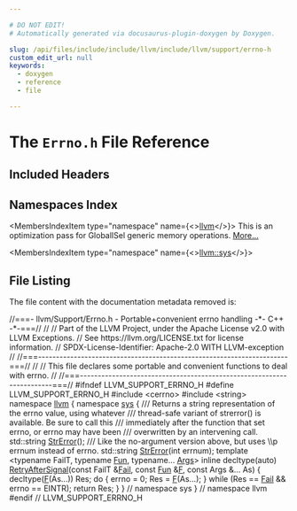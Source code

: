 ```yaml
---

# DO NOT EDIT!
# Automatically generated via docusaurus-plugin-doxygen by Doxygen.

slug: /api/files/include/include/llvm/include/llvm/support/errno-h
custom_edit_url: null
keywords:
  - doxygen
  - reference
  - file

---
```





# The `Errno.h` File Reference

<DoxygenPage pluginConfig={pluginConfig}>



## Included Headers

<IncludesList>
<IncludesListItem
  filePath="cerrno"
  permalink=""
  isLocal="false" />
<IncludesListItem
  filePath="string"
  permalink=""
  isLocal="false" />
</IncludesList>

## Namespaces Index

<MembersIndex>

<MembersIndexItem
  type="namespace"
  name={<><a href="/docs/api/namespaces/llvm">llvm</a></>}>
This is an optimization pass for GlobalISel generic memory operations. <a href="/docs/api/namespaces/llvm/#details">More...</a>
</MembersIndexItem>

<MembersIndexItem
  type="namespace"
  name={<><a href="/docs/api/namespaces/llvm/sys">llvm::sys</a></>}>
</MembersIndexItem>

</MembersIndex>


## File Listing

The file content with the documentation metadata removed is:

<ProgramListing>

<Link id="l00001" /><CodeLine lineNumber="1"><span class="doxyHighlightComment">//===- llvm/Support/Errno.h - Portable+convenient errno handling -&#42;- C++ -&#42;-===//</span></CodeLine>
<Link id="l00002" /><CodeLine lineNumber="2"><span class="doxyHighlightComment">//</span></CodeLine>
<Link id="l00003" /><CodeLine lineNumber="3"><span class="doxyHighlightComment">// Part of the LLVM Project, under the Apache License v2.0 with LLVM Exceptions.</span></CodeLine>
<Link id="l00004" /><CodeLine lineNumber="4"><span class="doxyHighlightComment">// See https://llvm.org/LICENSE.txt for license information.</span></CodeLine>
<Link id="l00005" /><CodeLine lineNumber="5"><span class="doxyHighlightComment">// SPDX-License-Identifier: Apache-2.0 WITH LLVM-exception</span></CodeLine>
<Link id="l00006" /><CodeLine lineNumber="6"><span class="doxyHighlightComment">//</span></CodeLine>
<Link id="l00007" /><CodeLine lineNumber="7"><span class="doxyHighlightComment">//===----------------------------------------------------------------------===//</span></CodeLine>
<Link id="l00008" /><CodeLine lineNumber="8"><span class="doxyHighlightComment">//</span></CodeLine>
<Link id="l00009" /><CodeLine lineNumber="9"><span class="doxyHighlightComment">// This file declares some portable and convenient functions to deal with errno.</span></CodeLine>
<Link id="l00010" /><CodeLine lineNumber="10"><span class="doxyHighlightComment">//</span></CodeLine>
<Link id="l00011" /><CodeLine lineNumber="11"><span class="doxyHighlightComment">//===----------------------------------------------------------------------===//</span></CodeLine>
<Link id="l00012" /><CodeLine lineNumber="12"></CodeLine>
<Link id="l00013" /><CodeLine lineNumber="13"><span class="doxyHighlightPreprocessor">#ifndef LLVM&#95;SUPPORT&#95;ERRNO&#95;H</span></CodeLine>
<Link id="l00014" /><CodeLine lineNumber="14"><span class="doxyHighlightPreprocessor">#define LLVM&#95;SUPPORT&#95;ERRNO&#95;H</span></CodeLine>
<Link id="l00015" /><CodeLine lineNumber="15"></CodeLine>
<Link id="l00016" /><CodeLine lineNumber="16"><span class="doxyHighlightPreprocessor">#include &lt;cerrno&gt;</span></CodeLine>
<Link id="l00017" /><CodeLine lineNumber="17"><span class="doxyHighlightPreprocessor">#include &lt;string&gt;</span></CodeLine>
<Link id="l00018" /><CodeLine lineNumber="18"></CodeLine>
<Link id="l00019" /><CodeLine lineNumber="19"><span class="doxyHighlightKeyword">namespace </span><span class="doxyHighlight"><a href="/docs/api/namespaces/llvm">llvm</a> &#123;</span></CodeLine>
<Link id="l00020" /><CodeLine lineNumber="20"><span class="doxyHighlightKeyword">namespace </span><span class="doxyHighlight"><a href="/docs/api/namespaces/llvm/sys">sys</a> &#123;</span></CodeLine>
<Link id="l00021" /><CodeLine lineNumber="21"></CodeLine>
<Link id="l00022" /><CodeLine lineNumber="22"><span class="doxyHighlightComment">/// Returns a string representation of the errno value, using whatever</span></CodeLine>
<Link id="l00023" /><CodeLine lineNumber="23"><span class="doxyHighlightComment">/// thread-safe variant of strerror() is available.  Be sure to call this</span></CodeLine>
<Link id="l00024" /><CodeLine lineNumber="24"><span class="doxyHighlightComment">/// immediately after the function that set errno, or errno may have been</span></CodeLine>
<Link id="l00025" /><CodeLine lineNumber="25"><span class="doxyHighlightComment">/// overwritten by an intervening call.</span></CodeLine>
<Link id="l00026" /><CodeLine lineNumber="26"><span class="doxyHighlight">std::string <a href="/docs/api/namespaces/llvm/sys/#a1b09e9233389121e1492219e25daf411">StrError</a>();</span></CodeLine>
<Link id="l00027" /><CodeLine lineNumber="27"></CodeLine>
<Link id="l00028" /><CodeLine lineNumber="28"><span class="doxyHighlightComment">/// Like the no-argument version above, but uses \\p errnum instead of errno.</span></CodeLine>
<Link id="l00029" /><CodeLine lineNumber="29"><span class="doxyHighlight">std::string <a href="/docs/api/namespaces/llvm/sys/#a1b09e9233389121e1492219e25daf411">StrError</a>(</span><span class="doxyHighlightKeywordType">int</span><span class="doxyHighlight"> errnum);</span></CodeLine>
<Link id="l00030" /><CodeLine lineNumber="30"></CodeLine>
<Link id="l00031" /><CodeLine lineNumber="31"><span class="doxyHighlightKeyword">template</span><span class="doxyHighlight"> &lt;</span><span class="doxyHighlightKeyword">typename</span><span class="doxyHighlight"> FailT, </span><span class="doxyHighlightKeyword">typename</span><span class="doxyHighlight"> <a href="/docs/api/files/lib/lib/passes/passbuilderbindings-cpp/#aec1db240440db5948a5f72be2665b8c5">Fun</a>, </span><span class="doxyHighlightKeyword">typename</span><span class="doxyHighlight">... <a href="/docs/api/namespaces/llvm/amdgpu/hsamd/kernel/key/#a1958a762261549463a280bac3274d6d5">Args</a>&gt;</span></CodeLine>
<Link id="l00032" /><CodeLine lineNumber="32" lineLink="/docs/api/namespaces/llvm/sys/#a137eaaa673e8fbf6bd1bfc41ea0c12b5"><span class="doxyHighlightKeyword">inline</span><span class="doxyHighlight"> </span><span class="doxyHighlightKeyword">decltype</span><span class="doxyHighlight">(</span><span class="doxyHighlightKeyword">auto</span><span class="doxyHighlight">) <a href="/docs/api/namespaces/llvm/sys/#a137eaaa673e8fbf6bd1bfc41ea0c12b5">RetryAfterSignal</a>(</span><span class="doxyHighlightKeyword">const</span><span class="doxyHighlight"> FailT &amp;<a href="/docs/api/files/lib/lib/target/lib/target/aarch64/lib/target/aarch64/disassembler/aarch64disassembler-cpp/#aae15979c93f7f0929116b975b5c46cd6">Fail</a>, </span><span class="doxyHighlightKeyword">const</span><span class="doxyHighlight"> <a href="/docs/api/files/lib/lib/passes/passbuilderbindings-cpp/#aec1db240440db5948a5f72be2665b8c5">Fun</a> &amp;<a href="/docs/api/files/lib/lib/support/md5-cpp/#a96d73bbd7af15cb1fc38c3f4a3bd82e9">F</a>,</span></CodeLine>
<Link id="l00033" /><CodeLine lineNumber="33"><span class="doxyHighlight">                                       </span><span class="doxyHighlightKeyword">const</span><span class="doxyHighlight"> Args &amp;... As) &#123;</span></CodeLine>
<Link id="l00034" /><CodeLine lineNumber="34"><span class="doxyHighlight">  </span><span class="doxyHighlightKeyword">decltype</span><span class="doxyHighlight">(<a href="/docs/api/files/lib/lib/support/md5-cpp/#a96d73bbd7af15cb1fc38c3f4a3bd82e9">F</a>(As...)) Res;</span></CodeLine>
<Link id="l00035" /><CodeLine lineNumber="35"><span class="doxyHighlight">  </span><span class="doxyHighlightKeywordFlow">do</span><span class="doxyHighlight"> &#123;</span></CodeLine>
<Link id="l00036" /><CodeLine lineNumber="36"><span class="doxyHighlight">    errno = 0;</span></CodeLine>
<Link id="l00037" /><CodeLine lineNumber="37"><span class="doxyHighlight">    Res = <a href="/docs/api/files/lib/lib/support/md5-cpp/#a96d73bbd7af15cb1fc38c3f4a3bd82e9">F</a>(As...);</span></CodeLine>
<Link id="l00038" /><CodeLine lineNumber="38"><span class="doxyHighlight">  &#125; </span><span class="doxyHighlightKeywordFlow">while</span><span class="doxyHighlight"> (Res == <a href="/docs/api/files/lib/lib/target/lib/target/aarch64/lib/target/aarch64/disassembler/aarch64disassembler-cpp/#aae15979c93f7f0929116b975b5c46cd6">Fail</a> &amp;&amp; errno == EINTR);</span></CodeLine>
<Link id="l00039" /><CodeLine lineNumber="39"><span class="doxyHighlight">  </span><span class="doxyHighlightKeywordFlow">return</span><span class="doxyHighlight"> Res;</span></CodeLine>
<Link id="l00040" /><CodeLine lineNumber="40"><span class="doxyHighlight">&#125;</span></CodeLine>
<Link id="l00041" /><CodeLine lineNumber="41"></CodeLine>
<Link id="l00042" /><CodeLine lineNumber="42"><span class="doxyHighlight">&#125;  </span><span class="doxyHighlightComment">// namespace sys</span></CodeLine>
<Link id="l00043" /><CodeLine lineNumber="43"><span class="doxyHighlight">&#125;  </span><span class="doxyHighlightComment">// namespace llvm</span></CodeLine>
<Link id="l00044" /><CodeLine lineNumber="44"></CodeLine>
<Link id="l00045" /><CodeLine lineNumber="45"><span class="doxyHighlightPreprocessor">#endif </span><span class="doxyHighlightComment">// LLVM&#95;SUPPORT&#95;ERRNO&#95;H</span></CodeLine>

</ProgramListing>


</DoxygenPage>
